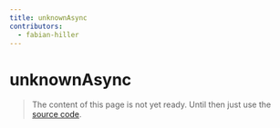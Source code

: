```yaml
---
title: unknownAsync
contributors:
  - fabian-hiller
---
```


# unknownAsync

> The content of this page is not yet ready. Until then just use the [source code](https://github.com/fabian-hiller/valibot/blob/main/library/src/schemas/unknown/unknownAsync.ts).
